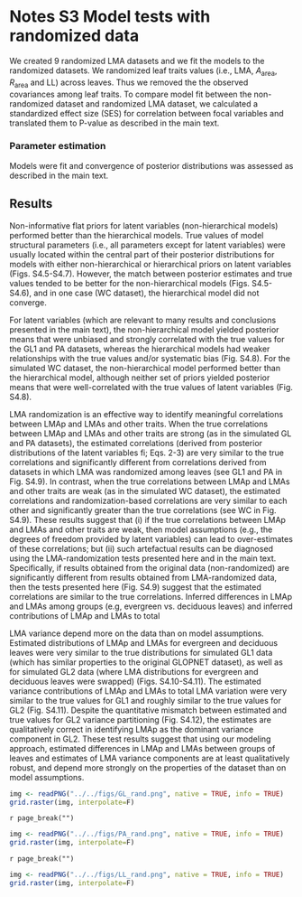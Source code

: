 # Notes S3 Model tests with randomized data

We created 9 randomized LMA datasets and we fit the models to the randomized datasets. We randomized leaf traits values (i.e., LMA, *A*~area~, *R*~area~ and LL) across leaves. Thus we removed the the observed covariances among leaf traits. To compare model fit between the non-randomized dataset and randomized LMA dataset, we calculated a standardized effect size (SES) for correlation between focal variables and translated them to P-value as described in the main text.

### Parameter estimation

Models were fit and convergence of posterior distributions was assessed as described in the main text.

## Results

Non-informative flat priors for latent variables (non-hierarchical models) performed better than the hierarchical models. True values of model structural parameters (i.e., all parameters except for latent variables) were usually located within the central part of their posterior distributions for models with either non-hierarchical or hierarchical priors on latent variables (Figs. S4.5-S4.7). However, the match between posterior estimates and true values tended to be better for the non-hierarchical models (Figs. S4.5-S4.6), and in one case (WC dataset), the hierarchical model did not converge.

For latent variables (which are relevant to many results and conclusions presented in the main text), the non-hierarchical model yielded posterior means that were unbiased and strongly correlated with the true values for the GL1 and PA datasets, whereas the hierarchical models had weaker relationships with the true values and/or systematic bias (Fig. S4.8). For the simulated WC dataset, the non-hierarchical model performed better than the hierarchical model, although neither set of priors yielded posterior means that were well-correlated with the true values of latent variables (Fig. S4.8).

LMA randomization is an effective way to identify meaningful correlations between LMAp and LMAs and other traits. When the true correlations between LMAp and LMAs and other traits are strong (as in the simulated GL and PA datasets), the estimated correlations (derived from posterior distributions of the latent variables fi; Eqs. 2-3) are very similar to the true correlations and significantly different from correlations derived from datasets in which LMA was randomized among leaves (see GL1 and PA in Fig. S4.9). In contrast, when the true correlations between LMAp and LMAs and other traits are weak (as in the simulated WC dataset), the estimated correlations and randomization-based correlations are very similar to each other and significantly greater than the true correlations (see WC in Fig. S4.9). These results suggest that (i) if the true correlations between LMAp and LMAs and other traits are weak, then model assumptions (e.g., the degrees of freedom provided by latent variables) can lead to over-estimates of these correlations; but (ii) such artefactual results can be diagnosed using the LMA-randomization tests presented here and in the main text. Specifically, if results obtained from the original data (non-randomized) are significantly different from results obtained from LMA-randomized data, then the tests presented here (Fig. S4.9) suggest that the estimated correlations are similar to the true correlations.
Inferred differences in LMAp and LMAs among groups (e.g, evergreen vs. deciduous leaves) and inferred contributions of LMAp and LMAs to total

LMA variance depend more on the data than on model assumptions. Estimated distributions of LMAp and LMAs for evergreen and deciduous leaves were very similar to the true distributions for simulated GL1 data (which has similar properties to the original GLOPNET dataset), as well as for simulated GL2 data (where LMA distributions for evergreen and deciduous leaves were swapped) (Figs. S4.10-S4.11). The estimated variance contributions of LMAp and LMAs to total LMA variation were very similar to the true values for GL1 and roughly similar to the true values for GL2 (Fig. S4.11). Despite the quantitative mismatch between estimated and true values for GL2 variance partitioning (Fig. S4.12), the estimates are qualitatively correct in identifying LMAp as the dominant variance component in GL2. These test results suggest that using our modeling approach, estimated differences in LMAp and LMAs between groups of leaves and estimates of LMA variance components are at least qualitatively robust, and depend more strongly on the properties
of the dataset than on model assumptions.


```r

img <- readPNG("../../figs/GL_rand.png", native = TRUE, info = TRUE)
grid.raster(img, interpolate=F)

```

`r page_break("")`

```r

img <- readPNG("../../figs/PA_rand.png", native = TRUE, info = TRUE)
grid.raster(img, interpolate=F)

```

`r page_break("")`

```r

img <- readPNG("../../figs/LL_rand.png", native = TRUE, info = TRUE)
grid.raster(img, interpolate=F)

```
